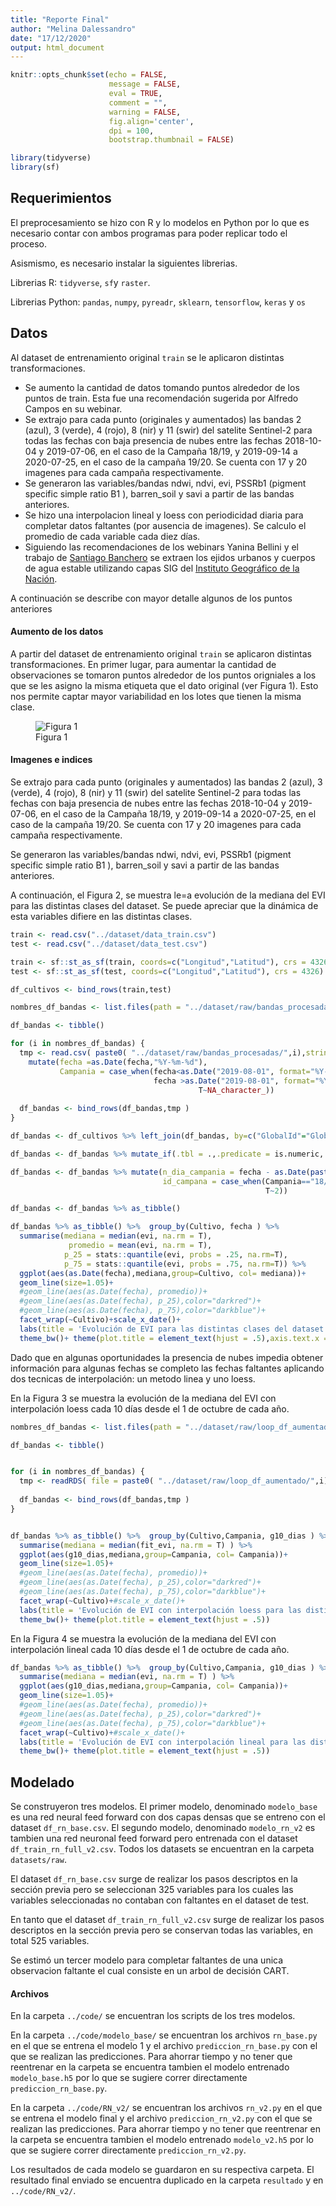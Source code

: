 ```yaml
---
title: "Reporte Final"
author: "Melina Dalessandro"
date: "17/12/2020"
output: html_document
---
```


```r

knitr::opts_chunk$set(echo = FALSE, 
                      message = FALSE, 
                      eval = TRUE, 
                      comment = "", 
                      warning = FALSE,
                      fig.align='center',
                      dpi = 100,
                      bootstrap.thumbnail = FALSE)

library(tidyverse)
library(sf)
```

## Requerimientos

El preprocesamiento se hizo con R y lo modelos en Python por lo que es necesario contar con ambos programas para poder replicar todo el proceso.

Asismismo, es necesario instalar la siguientes librerias.

Librerias R: `tidyverse`, `sf`y  `raster`.

Librerias Python: `pandas`, `numpy`, `pyreadr`, `sklearn`, `tensorflow`, `keras` y `os` 


## Datos

Al dataset de entrenamiento original `train` se le aplicaron distintas transformaciones.

* Se aumento la cantidad de datos tomando puntos alrededor de los puntos de train. Esta fue una recomendación sugerida por Alfredo Campos en su webinar.
* Se extrajo para cada punto (originales y aumentados) las bandas 2 (azul), 3 (verde), 4 (rojo), 8 (nir) y 11 (swir) del satelite Sentinel-2 para todas las fechas con baja presencia de nubes entre las fechas 2018-10-04 y 2019-07-06, en el caso de la Campaña 18/19, y 2019-09-14 a 2020-07-25, en el caso de la campaña 19/20. Se cuenta con   17 y 20  imagenes para cada campaña respectivamente.
* Se generaron las variables/bandas ndwi, ndvi, evi,  PSSRb1 (pigment specific simple ratio B1 ), barren_soil y savi a partir de las bandas anteriores.
* Se hizo una interpolacion lineal y loess con periodicidad diaria para completar datos faltantes (por ausencia de imagenes). Se calculo el promedio de cada variable cada diez días.
* Siguiendo las recomendaciones de los webinars Yanina Bellini y el trabajo de [Santiago Banchero](https://inta.gob.ar/sites/default/files/mapa_nacional_de_cultivos_campana_2018_2019.pdf) se extraen los ejidos urbanos y cuerpos de agua estable utilizando capas SIG del [Instituto Geográfico de la Nación](https://www.ign.gob.ar/NuestrasActividades/InformacionGeoespacial/CapasSIG).


A continuación se describe con mayor detalle algunos de los puntos anteriores

#### Aumento de los datos

A partir del dataset de entrenamiento original `train` se aplicaron distintas transformaciones. En primer lugar, para aumentar la cantidad de observaciones se tomaron puntos alrededor de los puntos origniales a los que se les asigno la misma etiqueta que el dato original (ver Figura 1). Esto nos permite captar mayor variabilidad en los lotes que tienen la misma clase.

![Figura 1](img/df_aumentado.PNG)


#### Imagenes e indices 

Se extrajo para cada punto (originales y aumentados) las bandas 2 (azul), 3 (verde), 4 (rojo), 8 (nir) y 11 (swir) del satelite Sentinel-2 para todas las fechas con baja presencia de nubes entre las fechas 2018-10-04 y 2019-07-06, en el caso de la Campaña 18/19, y 2019-09-14 a 2020-07-25, en el caso de la campaña 19/20. Se cuenta con   17 y 20  imagenes para cada campaña respectivamente.

Se generaron las variables/bandas ndwi, ndvi, evi,  PSSRb1 (pigment specific simple ratio B1 ), barren_soil y savi a partir de las bandas anteriores.

A continuación, el Figura 2, se muestra le=a evolución de la mediana del EVI para las distintas clases del dataset. Se puede apreciar que la dinámica de esta variables difiere en las distintas clases.

```r
train <- read.csv("../dataset/data_train.csv")
test <- read.csv("../dataset/data_test.csv")

train <- sf::st_as_sf(train, coords=c("Longitud","Latitud"), crs = 4326)
test <- sf::st_as_sf(test, coords=c("Longitud","Latitud"), crs = 4326)

df_cultivos <- bind_rows(train,test)

nombres_df_bandas <- list.files(path = "../dataset/raw/bandas_procesadas/")

df_bandas <- tibble()

for (i in nombres_df_bandas) {
  tmp <- read.csv( paste0( "../dataset/raw/bandas_procesadas/",i),stringsAsFactors = F) %>%
    mutate(fecha =as.Date(fecha,"%Y-%m-%d"),
           Campania = case_when(fecha<as.Date("2019-08-01", format="%Y-%m-%d")~"18/19",
                                fecha >as.Date("2019-08-01", format="%Y-%m-%d")~"19/20",
                                          T~NA_character_))
  
  df_bandas <- bind_rows(df_bandas,tmp )
}

df_bandas <- df_cultivos %>% left_join(df_bandas, by=c("GlobalId"="GloblaId","Campania" ))

df_bandas <- df_bandas %>% mutate_if(.tbl = .,.predicate = is.numeric,.funs = function(x){ifelse(x==0,NA,x)})

df_bandas <- df_bandas %>% mutate(n_dia_campania = fecha - as.Date(paste0("20",str_sub(string = Campania,start = 1,end = 2),"-09-01")) ,
                                  id_campana = case_when(Campania=="18/19"~1,
                                                         T~2)) 

df_bandas <- df_bandas %>% as_tibble()

df_bandas %>% as_tibble() %>%  group_by(Cultivo, fecha ) %>%
  summarise(mediana = median(evi, na.rm = T),
             promedio = mean(evi, na.rm = T),
            p_25 = stats::quantile(evi, probs = .25, na.rm=T),
            p_75 = stats::quantile(evi, probs = .75, na.rm=T)) %>%
  ggplot(aes(as.Date(fecha),mediana,group=Cultivo, col= mediana))+
  geom_line(size=1.05)+
  #geom_line(aes(as.Date(fecha), promedio))+
  #geom_line(aes(as.Date(fecha), p_25),color="darkred")+
  #geom_line(aes(as.Date(fecha), p_75),color="darkblue")+
  facet_wrap(~Cultivo)+scale_x_date()+
  labs(title = 'Evolución de EVI para las distintas clases del dataset', x='Fecha', y='Mediana EVI', col ="EVI")+
  theme_bw()+ theme(plot.title = element_text(hjust = .5),axis.text.x = element_text(angle=90))

```


Dado que en algunas oportunidades la presencia de nubes impedia obtener información para algunas fechas se completo las fechas faltantes aplicando dos tecnicas de interpolación: un metodo linea y uno loess. 

En la Figura 3 se muestra la evolución de la mediana del EVI con interpolación loess cada 10 días desde el 1 de octubre de cada año.

```r
nombres_df_bandas <- list.files(path = "../dataset/raw/loop_df_aumentado/")

df_bandas <- tibble()


for (i in nombres_df_bandas) {
  tmp <- readRDS( file = paste0( "../dataset/raw/loop_df_aumentado/",i))
  
  df_bandas <- bind_rows(df_bandas,tmp )
}


df_bandas %>% as_tibble() %>%  group_by(Cultivo,Campania, g10_dias ) %>%
  summarise(mediana = median(fit_evi, na.rm = T) ) %>%
  ggplot(aes(g10_dias,mediana,group=Campania, col= Campania))+
  geom_line(size=1.05)+
  #geom_line(aes(as.Date(fecha), promedio))+
  #geom_line(aes(as.Date(fecha), p_25),color="darkred")+
  #geom_line(aes(as.Date(fecha), p_75),color="darkblue")+
  facet_wrap(~Cultivo)+#scale_x_date()+
  labs(title = 'Evolución de EVI con interpolación loess para las distintas clases del dataset', x='dias desde el 1/10 de cada año', y='Mediana EVI', col ="Campaña")+
  theme_bw()+ theme(plot.title = element_text(hjust = .5))
```

En la Figura 4 se muestra la evolución de la mediana del EVI con interpolación lineal cada 10 días desde el 1 de octubre de cada año.

```r
df_bandas %>% as_tibble() %>%  group_by(Cultivo,Campania, g10_dias ) %>%
  summarise(mediana = median(evi, na.rm = T) ) %>%
  ggplot(aes(g10_dias,mediana,group=Campania, col= Campania))+
  geom_line(size=1.05)+
  #geom_line(aes(as.Date(fecha), promedio))+
  #geom_line(aes(as.Date(fecha), p_25),color="darkred")+
  #geom_line(aes(as.Date(fecha), p_75),color="darkblue")+
  facet_wrap(~Cultivo)+#scale_x_date()+
  labs(title = 'Evolución de EVI con interpolación lineal para las distintas clases del dataset', x='dias desde el 1/10 de cada año', y='Mediana EVI', col ="Campaña")+
  theme_bw()+ theme(plot.title = element_text(hjust = .5))
```

## Modelado

Se construyeron tres modelos. El primer modelo, denominado `modelo_base` es una red neural feed forward con dos capas densas que se entreno con el dataset `df_rn_base.csv`. El segundo modelo, denominado `modelo_rn_v2` es tambien una red neuronal feed forward pero entrenada con el dataset `df_train_rn_full_v2.csv`. Todos los datasets se encuentran en la carpeta `datasets/raw`.

El dataset `df_rn_base.csv` surge de realizar los pasos descriptos en la sección previa pero se seleccionan 325 variables para los cuales las variables seleccionadas no contaban con faltantes en el dataset de test.

En tanto que el dataset `df_train_rn_full_v2.csv` surge de realizar los pasos descriptos en la sección previa pero se conservan todas las variables, en total 525 variables.

Se estimó un tercer modelo para completar faltantes de una unica observacion faltante el cual consiste en un arbol de decisión CART.


#### Archivos

En la carpeta `../code/` se encuentran los scripts de los tres modelos.

En la carpeta `../code/modelo_base/` se encuentran los archivos `rn_base.py` en el que se entrena el modelo 1 y el archivo `prediccion_rn_base.py` con el que se realizan las predicciones. Para ahorrar tiempo y no tener que reentrenar en la carpeta se encuentra tambien el modelo entrenado `modelo_base.h5` por lo que se sugiere correr directamente `prediccion_rn_base.py`.

En la carpeta `../code/RN_v2/` se encuentran los archivos `rn_v2.py` en el que se entrena el modelo final y el archivo `prediccion_rn_v2.py` con el que se realizan las predicciones. Para ahorrar tiempo y no tener que reentrenar en la carpeta se encuentra tambien el modelo entrenado `modelo_v2.h5` por lo que se sugiere correr directamente `prediccion_rn_v2.py`.

Los resultados de cada modelo se guardaron en su respectiva carpeta. El resultado final enviado se encuentra duplicado en la carpeta `resultado` y en `../code/RN_v2/`.




